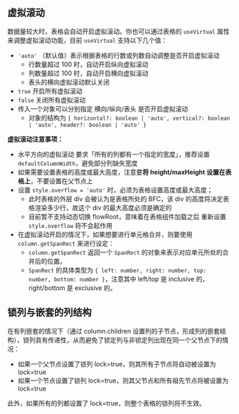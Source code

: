 
<Meta title="表格 / 进阶用法" />

## 虚拟滚动

数据量较大时，表格会自动开启虚拟滚动。你也可以通过表格的 `useVirtual` 属性来调整虚拟滚动功能，目前 `useVirtual` 支持以下几个值：

- `'auto'` （默认值）表示根据表格的行数或列数自动调整是否开启虚拟滚动
  - 行数量超过 100 时，自动开启纵向虚拟滚动
  - 列数量超过 100 时，自动开启横向虚拟滚动
  - 表头的横向虚拟滚动默认关闭
- `true` 开启所有虚拟滚动
- `false` 关闭所有虚拟滚动
- 传入一个对象可以分别指定 横向/纵向/表头 是否开启虚拟滚动
  - 对象的结构为 `{ horizontal?: boolean | 'auto', vertical?: boolean | 'auto', header?: boolean | 'auto' }`

**虚拟滚动注意事项：**

- 水平方向的虚拟滚动 要求「所有的列都有一个指定的宽度」，推荐设置 `defaultColumnWidth`，避免部分列缺失宽度
- 如果需要设置表格的高度或最大高度，注意要**将 height/maxHeight 设置在表格上**，不要设置在父节点上
- 设置 `style.overflow = 'auto'` 时，必须为表格设置高度或最大高度；
  - 此时表格的外层 div 会被认为是表格所处的 BFC，该 div 的高度将决定表格渲染多少行，故这个 div 的最大高度必须是确定的
  - 目前暂不支持动态切换 flowRoot，意味着在表格组件加载之后 重新设置 `style.overflow` 将不会起作用
- 在虚拟滚动开启的情况下，如果想要进行单元格合并，则要使用 `column.getSpanRect` 来进行设定：
  - `column.getSpanRect` 返回一个 `SpanRect` 的对象来表示对应单元所处的合并后的位置。
  - `SpanRect` 的具体类型为 `{ left: number, right: number, top: number, bottom: number }`，注意其中 left/top 是 inclusive 的，right/bottom 是 exclusive 的。

## 锁列与嵌套的列结构

在有列嵌套的情况下（通过 column.children 设置列的子节点，形成列的嵌套结构），锁列具有传递性，从而避免了锁定列与非锁定列出现在同一个父节点下的情况：

- 如果一个父节点设置了锁列 lock=true，则其所有子节点将自动被设置为 lock=true
- 如果一个节点设置了锁列 lock=true，则其父节点和所有祖先节点将被设置为 lock=true

此外，如果所有的列都设置了 lock=true，则整个表格的锁列将不生效。
